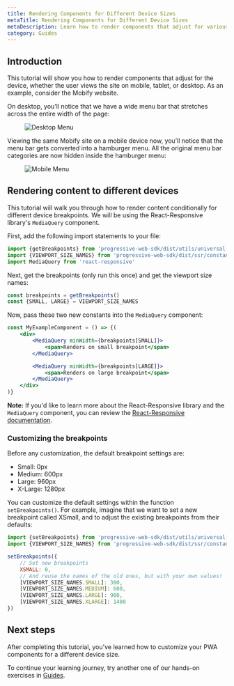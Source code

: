 ```yaml
---
title: Rendering Components for Different Device Sizes
metaTitle: Rendering Components for Different Device Sizes
metaDescription: Learn how to render components that adjust for various device screen sizes, with hands-on exercises that you can follow along.
category: Guides
---
```


## Introduction

This tutorial will show you how to render components that adjust for the device, whether the user views the site on mobile, tablet, or desktop. As an example, consider the Mobify website.

On desktop, you’ll notice that we have a wide menu bar that stretches across the entire width of the page:

<figure class="u-text-align-center">

  ![Desktop Menu](images/desktop-menu.png)

</figure>

Viewing the same Mobify site on a mobile device now, you’ll notice that the menu bar gets converted into a hamburger menu. All the original menu bar categories are now hidden inside the hamburger menu:

<figure class="u-text-align-center">

  ![Mobile Menu](images/mobile-menu.png)

</figure>

## Rendering content to different devices

This tutorial will walk you through how to render content conditionally for different device breakpoints. We will be using the React-Responsive library's `MediaQuery` component.

First, add the following import statements to your file:

```javascript
import {getBreakpoints} from 'progressive-web-sdk/dist/utils/universal-utils'
import {VIEWPORT_SIZE_NAMES} from 'progressive-web-sdk/dist/ssr/constants'
import MediaQuery from 'react-responsive'
```

Next, get the breakpoints (only run this once) and get the viewport size names:

```javascript
const breakpoints = getBreakpoints()
const {SMALL, LARGE} = VIEWPORT_SIZE_NAMES
```

Now, pass these two new constants into the `MediaQuery` component:

```jsx
const MyExampleComponent = () => {(
    <div>
        <MediaQuery minWidth={breakpoints[SMALL]}>
            <span>Renders on small breakpoint</span>
        </MediaQuery>

        <MediaQuery minWidth={breakpoints[LARGE]}>
            <span>Renders on large breakpoint</span>
        </MediaQuery>
    </div>
)}
```

<Callout type="info">

**Note:** If you'd like to learn more about the React-Responsive library and the `MediaQuery` component, you can review the <a href="https://github.com/contra/react-responsive">React-Responsive documentation</a>.

</Callout>

### Customizing the breakpoints

Before any customization, the default breakpoint settings are:

- Small: 0px
- Medium: 600px
- Large: 960px
- X-Large: 1280px

You can customize the default settings within the function `setBreakpoints()`. For example, imagine that we want to set a new breakpoint called XSmall, and to adjust the existing breakpoints from their defaults:

```javascript
import {setBreakpoints} from 'progressive-web-sdk/dist/utils/universal-utils'
import {VIEWPORT_SIZE_NAMES} from 'progressive-web-sdk/dist/ssr/constants'

setBreakpoints({
    // Set new breakpoints
    XSMALL: 0,
    // And reuse the names of the old ones, but with your own values!
    [VIEWPORT_SIZE_NAMES.SMALL]: 300,
    [VIEWPORT_SIZE_NAMES.MEDIUM]: 600,
    [VIEWPORT_SIZE_NAMES.LARGE]: 900,
    [VIEWPORT_SIZE_NAMES.XLARGE]: 1400
})
```

## Next steps

After completing this tutorial, you've learned how to customize your PWA components for a different device size.

To continue your learning journey, try another one of our hands-on exercises in [Guides](../../).
